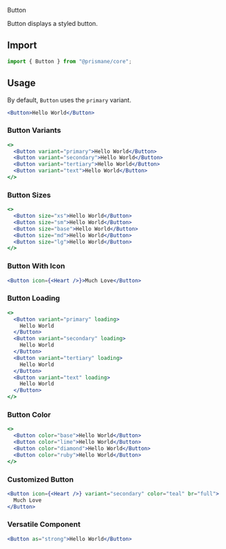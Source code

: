 <Versatile>Button</Versatile>

Button displays a styled button.

## Import

```js
import { Button } from "@prismane/core";
```

## Usage

By default, `Button` uses the `primary` variant.

```jsx
<Button>Hello World</Button>
```

### Button Variants

```jsx
<>
  <Button variant="primary">Hello World</Button>
  <Button variant="secondary">Hello World</Button>
  <Button variant="tertiary">Hello World</Button>
  <Button variant="text">Hello World</Button>
</>
```

### Button Sizes

```jsx
<>
  <Button size="xs">Hello World</Button>
  <Button size="sm">Hello World</Button>
  <Button size="base">Hello World</Button>
  <Button size="md">Hello World</Button>
  <Button size="lg">Hello World</Button>
</>
```

### Button With Icon

```jsx
<Button icon={<Heart />}>Much Love</Button>
```

### Button Loading

```jsx
<>
  <Button variant="primary" loading>
    Hello World
  </Button>
  <Button variant="secondary" loading>
    Hello World
  </Button>
  <Button variant="tertiary" loading>
    Hello World
  </Button>
  <Button variant="text" loading>
    Hello World
  </Button>
</>
```

### Button Color

```jsx
<>
  <Button color="base">Hello World</Button>
  <Button color="lime">Hello World</Button>
  <Button color="diamond">Hello World</Button>
  <Button color="ruby">Hello World</Button>
</>
```

### Customized Button

```jsx
<Button icon={<Heart />} variant="secondary" color="teal" br="full">
  Much Love
</Button>
```

### Versatile Component

```jsx
<Button as="strong">Hello World</Button>
```
